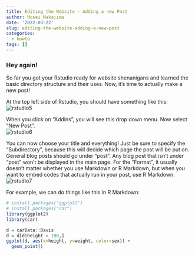 ```yaml
---
title: Editing the Website - Adding a new Post
author: Hosei Nakajima
date: '2022-03-22'
slug: editing-the-website-adding-a-new-post
categories: 
  - howto
tags: []
---
```


### Hey again!

So far you got your Rstudio ready for website shenanigans and learned the basic directory structure and their uses. Now, it's time to actually make a new post! 

At the top left side of Rstudio, you should have something like this:\
![rstudio5](rstudio5.PNG)

When you click on "Addins", you will see this drop down menu. Now select "New Post".\
![rstudio6](rstudio6.PNG)

You can now choose your title and everything! Just be sure to specify the "Subdirectory", because this will decide which page the post will be put on. General blog posts should go under "post". Any blog post that isn't under "post" won't be displayed in the main page. For the "Format", it usually doesn't matter whether you use Markdown or R Markdown, but when you want to embed codes that actually run in your post, use R Markdown. \
![rstudio7](rstudio7.PNG)

For example, we can do things like this in R Markdown:
```r
# install.packages("ggplot2")
# install.packages("car")
library(ggplot2)
library(car)

d = carData::Davis
d = d[d$height > 100,]
ggplot(d, aes(x=height, y=weight, color=sex)) +
  geom_point()
```







